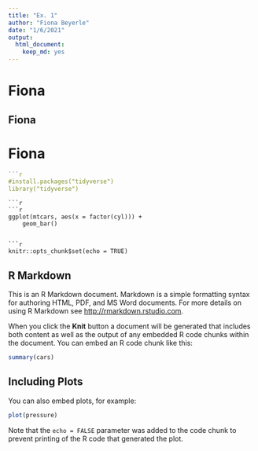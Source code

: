 ```yaml
---
title: "Ex. 1"
author: "Fiona Beyerle"
date: "1/6/2021"
output: 
  html_document: 
    keep_md: yes
---
```

# Fiona 
## Fiona 
# **Fiona**
```r
```r
#install.packages("tidyverse")
library("tidyverse")
```
```
```r
```r
ggplot(mtcars, aes(x = factor(cyl))) +
    geom_bar()
```
```

```r
knitr::opts_chunk$set(echo = TRUE)
```

## R Markdown

This is an R Markdown document. Markdown is a simple formatting syntax for authoring HTML, PDF, and MS Word documents. For more details on using R Markdown see <http://rmarkdown.rstudio.com>.

When you click the **Knit** button a document will be generated that includes both content as well as the output of any embedded R code chunks within the document. You can embed an R code chunk like this:

```r
summary(cars)
```

## Including Plots

You can also embed plots, for example:

```r
plot(pressure)
```

Note that the `echo = FALSE` parameter was added to the code chunk to prevent printing of the R code that generated the plot.
